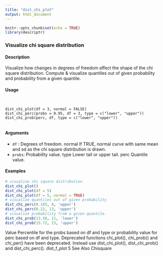 ```yaml
---
title: "dist_chi_plot"
output: html_document
---
```


```r
knitr::opts_chunk$set(echo = TRUE)
library(descriptr)
```

### Visualize chi square distribution

#### Description 
 
Visualize how changes in degrees of freedom affect the shape of the chi square distribution. Compute
& visualize quantiles out of given probability and probability from a given quantile.

#### Usage 
<pre><code>

dist_chi_plot(df = 3, normal = FALSE)
dist_chi_perc(probs = 0.95, df = 3, type = c("lower", "upper"))
dist_chi_prob(perc, df, type = c("lower", "upper"))

</code></pre>
#### Arguments 
 
* ``df`` :  Degrees of freedom.
normal If TRUE, normal curve with same mean and sd as the chi square distribution is
drawn.
* ``probs ``: Probability value.
type Lower tail or upper tail.
perc Quantile value.

#### Examples 
```r

# visualize chi square distribution
dist_chi_plot()
dist_chi_plot(df = 5)
dist_chi_plot(df = 5, normal = TRUE)
# visualize quantiles out of given probability
dist_chi_perc(0.165, 8, 'upper')
dist_chi_perc(0.22, 13, 'upper')
# visualize probability from a given quantile.
dist_chi_prob(13.58, 11, 'lower')
dist_chi_prob(15.72, 13, 'upper')
```

Value
Percentile for the probs based on df and type or probability value for perc based on df and type.
Deprecated functions
chi_plot(), chi_prob() and chi_per() have been deprecated. Instead use dist_chi_plot(),
dist_chi_prob() and dist_chi_perc().
dist_f_plot 5
See Also
Chisquare
